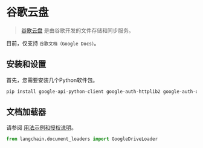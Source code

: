 # 谷歌云盘

> [谷歌云盘](https://en.wikipedia.org/wiki/Google_Drive) 是由谷歌开发的文件存储和同步服务。

目前，仅支持 `谷歌文档（Google Docs）`。

## 安装和设置

首先，您需要安装几个Python软件包。

```bash
pip install google-api-python-client google-auth-httplib2 google-auth-oauthlib
```

## 文档加载器

请参阅 [用法示例和授权说明](/docs/modules/data_connection/document_loaders/integrations/google_drive.html)。


```python
from langchain.document_loaders import GoogleDriveLoader
```
